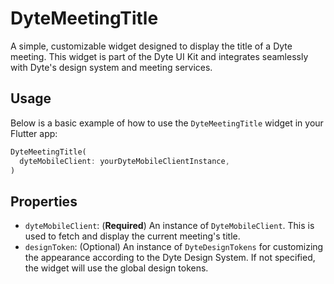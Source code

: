 
# DyteMeetingTitle

A simple, customizable widget designed to display the title of a Dyte meeting. This widget is part of the Dyte UI Kit and integrates seamlessly with Dyte's design system and meeting services.

## Usage

Below is a basic example of how to use the `DyteMeetingTitle` widget in your Flutter app:

```dart
DyteMeetingTitle(
  dyteMobileClient: yourDyteMobileClientInstance,
)
```

## Properties

- `dyteMobileClient`: (**Required**) An instance of `DyteMobileClient`. This is used to fetch and display the current meeting's title.
- `designToken`: (Optional) An instance of `DyteDesignTokens` for customizing the appearance according to the Dyte Design System. If not specified, the widget will use the global design tokens.

